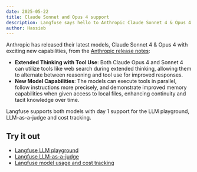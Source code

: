 ```yaml
---
date: 2025-05-22
title: Claude Sonnet and Opus 4 support
description: Langfuse says hello to Anthropic Claude Sonnet 4 & Opus 4 with day 1 support for both the LLM playground, LLM-as-a-judge and cost tracking.
author: Hassieb
---
```



<ChangelogHeader />

Anthropic has released their latest models, Claude Sonnet 4 & Opus 4 with exciting new capabilities, from the [Anthropic release notes](https://www.anthropic.com/news/claude-4):

- **Extended Thinking with Tool Use**: Both Claude Opus 4 and Sonnet 4 can utilize tools like web search during extended thinking, allowing them to alternate between reasoning and tool use for improved responses.
- **New Model Capabilities**: The models can execute tools in parallel, follow instructions more precisely, and demonstrate improved memory capabilities when given access to local files, enhancing continuity and tacit knowledge over time.

Langfuse supports both models with day 1 support for the LLM playground, LLM-as-a-judge and cost tracking.


## Try it out

- [Langfuse LLM playground](/docs/playground)
- [Langfuse LLM-as-a-judge](/docs/scores/model-based-evals)
- [Langfuse model usage and cost tracking](/docs/model-usage-and-cost)
